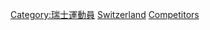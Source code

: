 {{parent category}}
{{Commonscat|Olympic sportspeople from Switzerland}}

[[Category:瑞士運動員|Category:瑞士運動員]]
[[Category:各國奧運運動員|Switzerland]]
[[Category:奧林匹克運動會瑞士代表團|Competitors]]